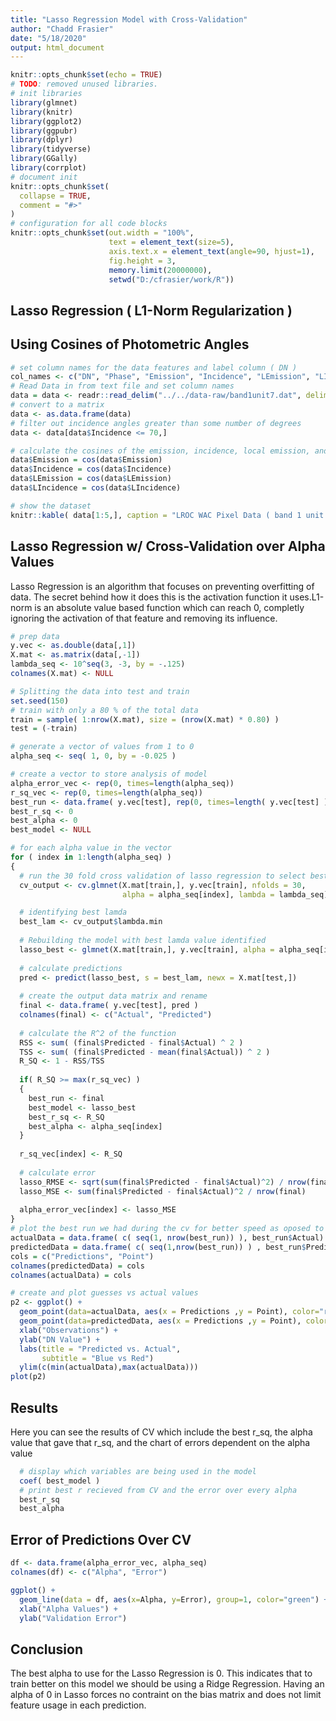```yaml
---
title: "Lasso Regression Model with Cross-Validation"
author: "Chadd Frasier"
date: "5/18/2020"
output: html_document
---
```

```r
knitr::opts_chunk$set(echo = TRUE)
# TODO: removed unused libraries. 
# init libraries
library(glmnet)
library(knitr)
library(ggplot2)
library(ggpubr)
library(dplyr)
library(tidyverse)
library(GGally)
library(corrplot)
# document init
knitr::opts_chunk$set(
  collapse = TRUE,
  comment = "#>"
)
# configuration for all code blocks
knitr::opts_chunk$set(out.width = "100%",
                      text = element_text(size=5),
                      axis.text.x = element_text(angle=90, hjust=1),
                      fig.height = 3,
                      memory.limit(20000000),
                      setwd("D:/cfrasier/work/R"))
```
## Lasso Regression ( L1-Norm Regularization )
## Using Cosines of Photometric Angles
```r
# set column names for the data features and label column ( DN )
col_names <- c("DN", "Phase", "Emission", "Incidence", "LEmission", "LIncidence", "Lat", "Long", "SunAz", "CraftAz")
# Read Data in from text file and set column names
data = data <- readr::read_delim("../../data-raw/band1unit7.dat", delim = " ", col_names = col_names, trim_ws = TRUE)
# convert to a matrix
data <- as.data.frame(data)
# filter out incidence angles greater than some number of degrees
data <- data[data$Incidence <= 70,]

# calculate the cosines of the emission, incidence, local emission, and local incidence
data$Emission = cos(data$Emission)
data$Incidence = cos(data$Incidence)
data$LEmission = cos(data$LEmission)
data$LIncidence = cos(data$LIncidence)

# show the dataset
knitr::kable( data[1:5,], caption = "LROC WAC Pixel Data ( band 1 unit 7 )" )
```

## Lasso Regression w/ Cross-Validation over Alpha Values
Lasso Regression is an algorithm that focuses on preventing overfitting of data. The secret behind how it does this is the activation function it uses.L1-norm is an absolute value based function which can reach 0, completly ignoring the activation of that feature and removing its influence. 
```r
# prep data
y.vec <- as.double(data[,1])
X.mat <- as.matrix(data[,-1])
lambda_seq <- 10^seq(3, -3, by = -.125)
colnames(X.mat) <- NULL

# Splitting the data into test and train
set.seed(150)
# train with only a 80 % of the total data
train = sample( 1:nrow(X.mat), size = (nrow(X.mat) * 0.80) )
test = (-train)

# generate a vector of values from 1 to 0
alpha_seq <- seq( 1, 0, by = -0.025 )

# create a vector to store analysis of model
alpha_error_vec <- rep(0, times=length(alpha_seq))
r_sq_vec <- rep(0, times=length(alpha_seq))
best_run <- data.frame( y.vec[test], rep(0, times=length( y.vec[test] ) ) )
best_r_sq <- 0
best_alpha <- 0
best_model <- NULL

# for each alpha value in the vector
for ( index in 1:length(alpha_seq) )
{
  # run the 30 fold cross validation of lasso regression to select best lambda
  cv_output <- cv.glmnet(X.mat[train,], y.vec[train], nfolds = 30, 
                         alpha = alpha_seq[index], lambda = lambda_seq)

  # identifying best lamda
  best_lam <- cv_output$lambda.min
  
  # Rebuilding the model with best lamda value identified
  lasso_best <- glmnet(X.mat[train,], y.vec[train], alpha = alpha_seq[index], lambda = best_lam)
  
  # calculate predictions
  pred <- predict(lasso_best, s = best_lam, newx = X.mat[test,])
  
  # create the output data matrix and rename
  final <- data.frame( y.vec[test], pred )
  colnames(final) <- c("Actual", "Predicted")
  
  # calculate the R^2 of the function
  RSS <- sum( (final$Predicted - final$Actual) ^ 2 )
  TSS <- sum( (final$Predicted - mean(final$Actual)) ^ 2 ) 
  R_SQ <- 1 - RSS/TSS
  
  if( R_SQ >= max(r_sq_vec) )
  {
    best_run <- final
    best_model <- lasso_best
    best_r_sq <- R_SQ
    best_alpha <- alpha_seq[index]
  }
  
  r_sq_vec[index] <- R_SQ
  
  # calculate error
  lasso_RMSE <- sqrt(sum(final$Predicted - final$Actual)^2) / nrow(final)
  lasso_MSE <- sum(final$Predicted - final$Actual)^2 / nrow(final)
  
  alpha_error_vec[index] <- lasso_MSE
}
# plot the best run we had during the cv for better speed as oposed to printing all runs
actualData = data.frame( c( seq(1, nrow(best_run)) ), best_run$Actual)
predictedData = data.frame( c( seq(1,nrow(best_run)) ) , best_run$Predicted)
cols = c("Predictions", "Point")
colnames(predictedData) = cols
colnames(actualData) = cols

# create and plot guesses vs actual values
p2 <- ggplot() +
  geom_point(data=actualData, aes(x = Predictions ,y = Point), color="red") +
  geom_point(data=predictedData, aes(x = Predictions ,y = Point), color="blue") +
  xlab("Observations") +
  ylab("DN Value") +
  labs(title = "Predicted vs. Actual",
       subtitle = "Blue vs Red")
  ylim(c(min(actualData),max(actualData))) 
plot(p2)
```

## Results
Here you can see the results of CV which include the best r_sq, the alpha value that gave that r_sq, and the chart of errors dependent on the alpha value
```r
  # display which variables are being used in the model
  coef( best_model )
  # print best r recieved from CV and the error over every alpha
  best_r_sq
  best_alpha
```
## Error of Predictions Over CV
```r
df <- data.frame(alpha_error_vec, alpha_seq)
colnames(df) <- c("Alpha", "Error")

ggplot() +
  geom_line(data = df, aes(x=Alpha, y=Error), group=1, color="green") +
  xlab("Alpha Values") +
  ylab("Validation Error")
```

## Conclusion
The best alpha to use for the Lasso Regression is 0. This indicates that to train better on this model we should be using a Ridge Regression. Having an alpha of 0 in Lasso forces no contraint on the bias matrix and does not limit feature usage in each prediction.